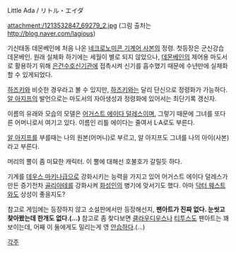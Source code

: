 Little Ada / リトル・エイダ

attachment:/1213532847_69279_2.jpg
(그림 출처는 http://blog.naver.com/lagious)

기신태동 데몬베인에 처음 나온 [[네크로노미콘 기계어 사본]]의 정령. 첫등장은 군신강습 데몬베인. 원래 실체화 하기에는 세월이 별로 되지 않았으나, [[데몬베인]]의 제어용 마도서로 활용하기 위해 [[은건수호신기관]]에 접촉시켜 신기를 흡수했기 때문에 수년만에 실체화 할 수 있게되었다.

[[하즈키]]와 비슷한 경우라고 볼 수 있지만, [[하즈키]]와는 달리 단신으로 정령화가 가능하다. [[알 아지프]]의 발언으로는 마도서의 자아생성과 정령화에 있어서는 최단기록 갱신자. 

이름의 유래와 모습의 모델은 [[어거스트 에이다 덜레스]]이며, 그렇기 때문에 그녀를 또다른 어머니로서 여기고 있다. 이름인 리틀 에이다는 줄여서 L·A로도 부른다.

[[알 아지프]]를 부를때는 나의 원본(어머니)로 부르고, 알 아지프도 그녀를 나의 아이(사본)라고 부른다.

머리의 뿔이 좀 미묘한 캐릭터. 이 뿔에 대해선 호불호가 갈릴듯 하다.

기계를 [[데우스 마키나]]급으로 강화시키는 능력을 가지고 있어 어거스트 에이다 덜레스가 만든 증기전차 [[골리아테]]를 강화시켜 [[화성인]]의 병기에 맞서기도 했다. 아마 [[닥터 웨스트]]와도 상성이 좋을지도?

참고로 게임에는 등장하지 않고 소설판에서만 등장해선지, '''팬아트가 진짜 없다. 눈씻고 찾아봤는데 한개도 없다.(...)''' 참고로 좀 찾다보면 [[클라우디우스]]나 [[티투스]]도 팬아트는 꽤 보이는데, 어째 이 둘에게도 밀리는게 영 [[안습]]하다.(...)

[[각주]]

